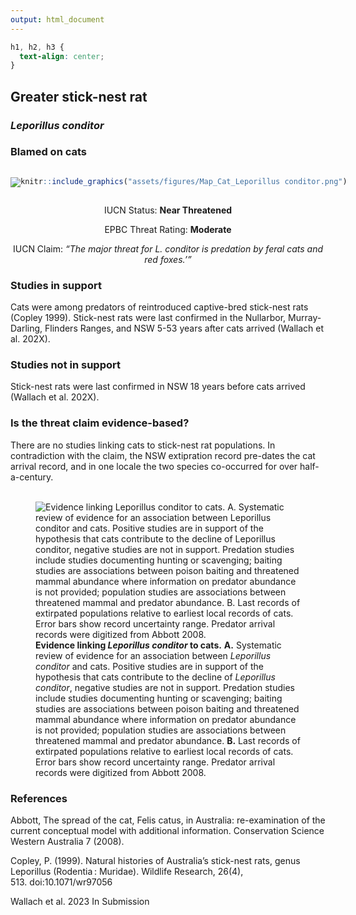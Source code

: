 ```yaml
---
output: html_document
---
```

```css
h1, h2, h3 {
  text-align: center;
}
```

## **Greater stick-nest rat**
### *Leporillus conditor*
### Blamed on cats

:::: {style="display: flex;"}

[![](assets/photos/Leporillus conditor.png)](https://www.inaturalist.org/photos/470262?size=original)

::: {}

:::

::: {}
  ```r
  knitr::include_graphics("assets/figures/Map_Cat_Leporillus conditor.png")
  ```
:::

::::
<center>
IUCN Status: **Near Threatened**

EPBC Threat Rating: **Moderate**

IUCN Claim: *"The major threat for L. conditor is predation by feral cats and red foxes.'"*

</center>

### Studies in support

Cats were among predators of reintroduced captive-bred stick-nest rats (Copley 1999). Stick-nest rats were last confirmed in the Nullarbor, Murray-Darling, Flinders Ranges, and NSW 5-53 years after cats arrived (Wallach et al. 202X).

### Studies not in support

Stick-nest rats were last confirmed in NSW 18 years before cats arrived (Wallach et al. 202X).

### Is the threat claim evidence-based?

There are no studies linking cats to stick-nest rat populations. In contradiction with the claim, the NSW extipration record pre-dates the cat arrival record, and in one locale the two species co-occurred for over half-a-century.
<br>
<br>

![**Evidence linking *Leporillus conditor* to cats.** **A.** Systematic review of evidence for an association between *Leporillus conditor* and cats. Positive studies are in support of the hypothesis that cats contribute to the decline of *Leporillus conditor*, negative studies are not in support. Predation studies include studies documenting hunting or scavenging; baiting studies are associations between poison baiting and threatened mammal abundance where information on predator abundance is not provided; population studies are associations between threatened mammal and predator abundance. **B.** Last records of extirpated populations relative to earliest local records of cats. Error bars show record uncertainty range. Predator arrival records were digitized from Abbott 2008.](assets/figures/Main_Evidence_Cat_Leporillus conditor.png)

### References

Abbott, The spread of the cat, Felis catus, in Australia: re-examination of the current conceptual model with additional information. Conservation Science Western Australia 7 (2008).

Copley, P. (1999). Natural histories of Australia’s stick-nest rats, genus Leporillus (Rodentia : Muridae). Wildlife Research, 26(4), 513. doi:10.1071/wr97056

Wallach et al. 2023 In Submission

